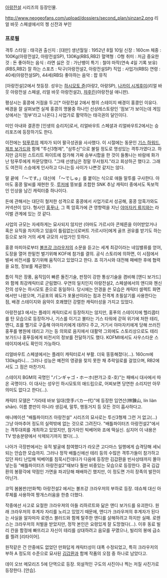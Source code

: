 [[아랑전설]] 시리즈의 등장인물.

http://www.neogeofans.com/upload/dossiers/second_plan/sinzan2.png
리얼 바웃 스페셜에서의 쳉 신잔과 부인

=== 프로필 ===
격투 스타일 : 태극권
출신지 : [대만]
생년월일 : 1952년 8월 10일
신장 : 160cm
체중 : 100Kg(아랑전설2, 아랑전설SP), 130Kg(RBS,RB2)
혈액형 : O형
취미 : 저금
중요한 것 : 돈
좋아하는 음식 : 라면
싫은 것 : 가난뱅이
특기 : 철야 마작(연속 4일 기록 보유)(RBS,RB2)
잘 하는 스포츠 : 탁구(아랑전설2, 아랑전설SP)
직업 : 사업가(RBS)
연령 : 40세(아랑전설SP), 44세(RBS)
좋아하는 음악 : 팝 뮤직

[아랑전설]2에서 첫등장. 성우는 [[하시모토 쥰]](아랑2, 아랑SP), [[나카이 시게후미]](리얼 바웃 아랑전설 스페셜, 리얼 바웃 아랑전설2), [[챠후린]](아랑전설 애니판).

평상시는 홍콩에 거점을 두고[* 아랑전설 2에서 쳉의 스테이지 배경이 홍콩인 이유다. 배경을 잘 살펴보면 실제 홍콩의 명물중 하나인 선상레스토랑인 '점보'가 보이는데 게임상에서는 '점부'라고 나온다.] 사업가로 활약하는 태극권의 달인이다. 

미인 아내와 결혼한 [인생의 승리자]로서, 리얼바우트 스페셜과 리얼바우트2에서는 승리포즈에 등장하기도 한다. 

이전에는 [[텅푸루]]의 제자가 되어 팔극성권을 사사했다. 이 시절에는 동문인 [[기스 하워드]], [[제프 보가드]]와 함께 "투신3형제", "삼투신"으로 불릴 정도로 명성있는 격투가였다고. 하지만 금지된 스트리트 파이트에 참가해 가짜 승부시합을 한 것이 들통나는 바람에 화가 난 텅푸루에게 파문당했다. "그때 선생님은 정말 무서웠지."라고 회상하곤 했다고. 그래도 여전히 스승에게 인사하고 다니는등 사이가 나쁜것 같지는 않다.

말 끝에 「～です。」대신에 「～でしゅ」를 붙이는 식으로 애들 말투를 구사한다. 아마도 홍콩 말씨를 재현한 듯. [[루저]]에 뚱보를 조합한 SNK 추남 캐릭터 중에서도 독보적인 인상을 남긴 캐릭터중 하나이다. 

돈에 관해서는 대단히 철저한 성격으로 홍콩에서 사업가로서 성공해, 홍콩 암흑가와도 커넥션이 있다. 형사인 [[홍푸]]나, 그 쪽 암흑가에 큰 영향력을 지닌 [[야마자키 류지]]와는 라이벌 관계에 있는 것 같다. 

사업의 규모는 자세하게는 묘사되지 않지만 (아마도 가르시아 콘체른을 이어받았거나 혹은 요직을 차지하고 있음이 틀림없는)[로버트 가르시아]에게 골프 권유를 받기도 하는 등으로 보아 거의 세계 규모의 사업가인 듯하다.

홍콩 마피아로부터 [[볼프강 크라우저]]의 소문을 듣고는 세계 최강이라는 네임밸류를 얻어, 도장을 열어 한밑천 벌기위해 KOF에 참가를 결의. 공식 스토리에 의하면, 이 시점에서 벌써 비전서를 찾기위해 움직이고 있었다고 한다. 죠 히가시와 대전해 패배한 후에 협력을 요청, 정보를 제공했다.

틈이 적은 장풍, 움직임이 빠른 돌진기술, 판정이 강한 통상기술을 겸비해 [앤디 보가드]와 함께 최강캐릭터로 군림했다. 우연의 일치인지 아랑전설2, 스페셜에서의 앤디와 첸신잔의 성우는 하시모토 쥰으로 동일하다. 당시에는 안경을 쓴 모습은 캐릭터 셀렉트 화면에서만 나왔으며, 기공포의 궤도가 포물선이라는 점과 전격계 초필살기를 사용한다는 점, 배경 스테이지와 음악이 호쾌했던 강렬한 캐릭터성을 가지고 있었다.

아랑전설3 에서는 플레이 캐릭터로서 등장하지는 않지만, 홍푸의 스테이지에 헬리콥터를 탄 모습으로 등장하거나, 기스를 이기고 불타는 기스 타워에 갇혀 위기에 처한 테리, 앤디, 죠를 헬기로 구출해 야마자키에게 데려다 주고, 거기서 야마자키에게 당해 쓰러진 홍푸를 병원에 데리고 가는 등 의외로 음지에서 대활약 그외에도 스토리상으로도 테리 보가드나 홍푸등에게 비전서의 정보를 전달하기도 했다. KOFMI에서도 사우스타운 스테이지에서도 확인이 가능하다.

리얼바우트 스페셜에서는 플레이 캐릭터로서 부활. 더욱 뚱뚱해졌다(...). 160cm에 130kg라니... 그러나 성능은 예전의 영광을 찾지 못한 채 추락일로를 걸었으며, RB2에서도 그 점은 마찬가지.

스테이지 BGM의 곡명인 "パンギャゴ・ホーホ(판갸고·호-호)"는 패배시 대사에서 따온 곡명이다. 이 대사는 성우인 하시모토의 애드립으로, 어찌보면 당연한 소리지만 아무 의미도 없다고 한다(...).

캐릭터 모델은 "가라테 바보 일대(空手バカ一代)"에 등장한 임연산(林錬山, lín liàn shān). 이름 뿐만이 아니라 생김새, 말투, 행동거지 등 모든 것이 흡사하다고.

애니메이션 "배틀파이터즈 아랑전설" 시리즈의 묘사로는 투신3형제 그런 거 없고(...) 그냥 아마추어 정도의 실력밖에 없는 것으로 그려진다. "배틀파이터즈 아랑전설2"에서는 격투대회를 개최하고 있었지만, 참가자인 빅베어와 죠에 떡실신. 심지어 이 내용은 TV 방송분량에서 삭제되기까지 했다(...). 

나아가 극장판에서는 유적 발굴에 참여했다가 라오콘 고다마스 일행에게 습격당해 세뇌되는 안습한 모습까지. 그러나 정작 배틀신에선 테리 등의 수많은 격투가들이 참가하고 있던 파티 난입해 빅베어를 침묵시킨데다가 다음에 등장한 김갑환을 빈사상태까지 몰아넣는등 "배틀파이터즈 아랑전설2"때보다 훨씬 비중있는 모습으로 등장한다. 결국 김갑환의 봉황각에 약점인 가면을 파괴당해 패배하긴 했지만, 이 정도면 가히 장족의 발전이 아닌가.

코믹 봄봄판(만화책) 아랑전설2 에서는 볼프강 크라우저의 부하로 등장. 데슈체 대신 아루체를 사용하여 짱개스러움을 한층 더했다.

작중에선 사고로 요절한 크라우져의 아들 리하르트와 닮은 앤디 보가드를 유괴한다. 원래 크라우저의 후계자 자리를 노리고 있었기 때문에, 앤디가 크라우져의 후계자가 된다는 사실을 알자마자 로렌스 블러드와 함께 탈주한 앤디를 살해하려고 하지만 실패. 로렌스는 크라우저의 처벌을 받았지만, 정작 본인은 요령있게 잘 도망쳤다(...). 이후 동료 빌리 칸을 함정에 빠뜨리고 자신이 테리를 상대하려고 음모를 꾸몄으나, 빌리의 봉에 급소를 찔려 [리타이어].

원작같은 건 안중에도 없었던 만화답게 캐릭터성이 대폭 수정되었고, 특히 크라우저의 부하 A 정도의 수준으로 묘사된 [[김갑환]]과 함께 작품의 오점 중 하나로 남았다고.

데이 오브 메모리즈 5에 단역으로 등장. 외설적인 구도의 사진이나 찍는 저질 사진가로 등장한다. [안습].
